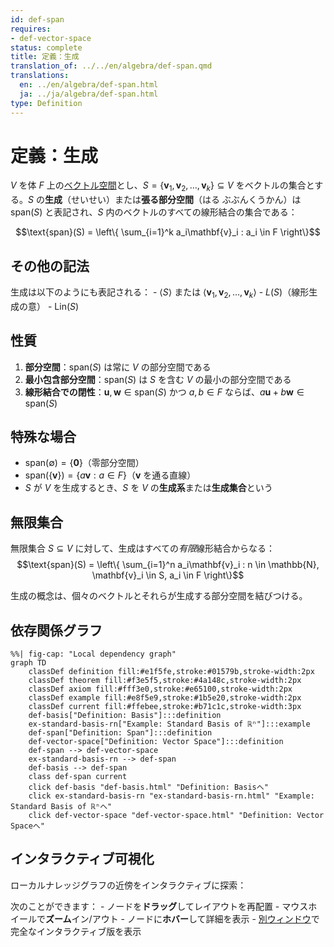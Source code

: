 ```yaml
---
id: def-span
requires:
- def-vector-space
status: complete
title: 定義：生成
translation_of: ../../en/algebra/def-span.qmd
translations:
  en: ../en/algebra/def-span.html
  ja: ../ja/algebra/def-span.html
type: Definition
---
```


# 定義：生成 {#def-span}

$V$ を体 $F$ 上の[ベクトル空間](def-vector-space.qmd)とし、$S = \{\mathbf{v}_1, \mathbf{v}_2, \ldots, \mathbf{v}_k\} \subseteq V$ をベクトルの集合とする。$S$ の**生成**（せいせい）または**張る部分空間**（はる ぶぶんくうかん）は $\text{span}(S)$ と表記され、$S$ 内のベクトルのすべての線形結合の集合である：

$$\text{span}(S) = \left\{ \sum_{i=1}^k a_i\mathbf{v}_i : a_i \in F \right\}$$

## その他の記法

生成は以下のようにも表記される：
- $\langle S \rangle$ または $\langle \mathbf{v}_1, \mathbf{v}_2, \ldots, \mathbf{v}_k \rangle$
- $L(S)$（線形生成の意）
- $\text{Lin}(S)$

## 性質

1. **部分空間**：$\text{span}(S)$ は常に $V$ の部分空間である
2. **最小包含部分空間**：$\text{span}(S)$ は $S$ を含む $V$ の最小の部分空間である
3. **線形結合での閉性**：$\mathbf{u}, \mathbf{w} \in \text{span}(S)$ かつ $a, b \in F$ ならば、$a\mathbf{u} + b\mathbf{w} \in \text{span}(S)$

## 特殊な場合

- $\text{span}(\emptyset) = \{\mathbf{0}\}$（零部分空間）
- $\text{span}(\{\mathbf{v}\}) = \{a\mathbf{v} : a \in F\}$（$\mathbf{v}$ を通る直線）
- $S$ が $V$ を生成するとき、$S$ を $V$ の**生成系**または**生成集合**という

## 無限集合

無限集合 $S \subseteq V$ に対して、生成はすべての*有限*線形結合からなる：
$$\text{span}(S) = \left\{ \sum_{i=1}^n a_i\mathbf{v}_i : n \in \mathbb{N}, \mathbf{v}_i \in S, a_i \in F \right\}$$

生成の概念は、個々のベクトルとそれらが生成する部分空間を結びつける。

## 依存関係グラフ

```mermaid
%%| fig-cap: "Local dependency graph"
graph TD
    classDef definition fill:#e1f5fe,stroke:#01579b,stroke-width:2px
    classDef theorem fill:#f3e5f5,stroke:#4a148c,stroke-width:2px
    classDef axiom fill:#fff3e0,stroke:#e65100,stroke-width:2px
    classDef example fill:#e8f5e9,stroke:#1b5e20,stroke-width:2px
    classDef current fill:#ffebee,stroke:#b71c1c,stroke-width:3px
    def-basis["Definition: Basis"]:::definition
    ex-standard-basis-rn["Example: Standard Basis of ℝⁿ"]:::example
    def-span["Definition: Span"]:::definition
    def-vector-space["Definition: Vector Space"]:::definition
    def-span --> def-vector-space
    ex-standard-basis-rn --> def-span
    def-basis --> def-span
    class def-span current
    click def-basis "def-basis.html" "Definition: Basisへ"
    click ex-standard-basis-rn "ex-standard-basis-rn.html" "Example: Standard Basis of ℝⁿへ"
    click def-vector-space "def-vector-space.html" "Definition: Vector Spaceへ"
```

## インタラクティブ可視化

ローカルナレッジグラフの近傍をインタラクティブに探索：

::: {.graph-viz data-id="def-span" data-width="700" data-height="500"}
:::

次のことができます：
- ノードを**ドラッグ**してレイアウトを再配置
- マウスホイールで**ズーム**イン/アウト
- ノードに**ホバー**して詳細を表示
- [別ウィンドウ](../../output/interactive/def-span.html){target="_blank"}で完全なインタラクティブ版を表示
